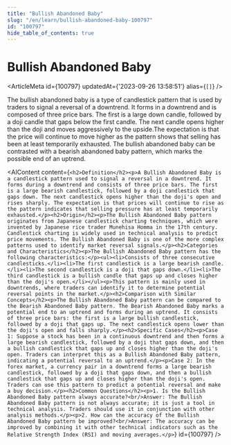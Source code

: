 ```yaml
---
title: "Bullish Abandoned Baby"
slug: "/en/learn/bullish-abandoned-baby-100797"
id: "100797"
hide_table_of_contents: true
---
```



# Bullish Abandoned Baby

<ArticleMeta id={100797} updatedAt={'2023-09-26 13:58:51'} alias={`[]`} />
<div className='border-solid border-b border-t-0 my-4 border-[var(--ifm-color-gray-300)]' />

The bullish abandoned baby is a type of candlestick pattern that is used by traders to signal a reversal of a downtrend. It forms in a downtrend and is composed of three price bars. The first is a large down candle, followed by a doji candle that gaps below the first candle. The next candle opens higher than the doji and moves aggressively to the upside.The expectation is that the price will continue to move higher as the pattern shows that selling has been at least temporarily exhausted. The bullish abandoned baby can be contrasted with a bearish abandoned baby pattern, which marks the possible end of an uptrend.

<AIContent content={`<h2>Definition</h2><p>A Bullish Abandoned Baby is a candlestick pattern used to signal a reversal in a downtrend. It forms during a downtrend and consists of three price bars. The first is a large bearish candlestick, followed by a doji candlestick that gaps down. The next candlestick opens higher than the doji's open and rises sharply. The expectation is that prices will continue to rise as the pattern indicates that selling pressure has at least temporarily exhausted.</p><h2>Origin</h2><p>The Bullish Abandoned Baby pattern originates from Japanese candlestick charting techniques, which were invented by Japanese rice trader Munehisa Homma in the 17th century. Candlestick charting is widely used in technical analysis to predict price movements. The Bullish Abandoned Baby is one of the more complex patterns used to identify market reversal signals.</p><h2>Categories and Characteristics</h2><p>The Bullish Abandoned Baby pattern has the following characteristics:</p><ul><li>Consists of three consecutive candlesticks.</li><li>The first candlestick is a large bearish candle.</li><li>The second candlestick is a doji that gaps down.</li><li>The third candlestick is a bullish candle that gaps up and closes higher than the doji's open.</li></ul><p>This pattern is mainly used in downtrends, where traders can identify it to determine potential reversal points in the market.</p><h2>Comparison with Similar Concepts</h2><p>The Bullish Abandoned Baby pattern can be compared to the Bearish Abandoned Baby pattern. The Bearish Abandoned Baby marks a potential end to an uptrend and forms during an uptrend. It consists of three price bars: the first is a large bullish candlestick, followed by a doji that gaps up. The next candlestick opens lower than the doji's open and falls sharply.</p><h2>Specific Cases</h2><p>Case 1: Suppose a stock has been in a continuous downtrend and then forms a large bearish candlestick, followed by a doji that gaps down, and then a bullish candlestick that gaps up and closes higher than the doji's open. Traders can interpret this as a Bullish Abandoned Baby pattern, indicating a potential reversal to an uptrend.</p><p>Case 2: In the forex market, a currency pair in a downtrend forms a large bearish candlestick, followed by a doji that gaps down, and then a bullish candlestick that gaps up and closes higher than the doji's open. Traders can use this pattern to predict a potential reversal and make a buy decision.</p><h2>Common Questions</h2><p>1. Is the Bullish Abandoned Baby pattern always accurate?<br/>Answer: The Bullish Abandoned Baby pattern is not always accurate; it is just a tool in technical analysis. Traders should use it in conjunction with other analysis methods.</p><p>2. How can the accuracy of the Bullish Abandoned Baby pattern be improved?<br/>Answer: The accuracy can be improved by combining it with other technical indicators such as the Relative Strength Index (RSI) and moving averages.</p>`} id={100797} />
